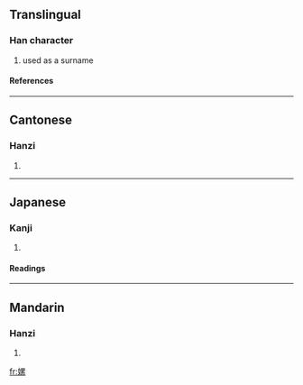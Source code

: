==Translingual==
===Han character===
{{Han char|rn=38|rad=女|as=11|sn=14|four=4649<sub>3</sub>|canj=女田女火 (VWVF)}}
# used as a surname
====References====
{{Han ref|kx=0269.240|dkj=06641|dj=0537.140|hdz=21077.050|uh=5AD8|ud=23256|bh=B9E3|bd=47587}}
----
==Cantonese==
===Hanzi===
{{yue-hanzi|jyut=|y=leui4}}
# {{defn|Cantonese}}
----
==Japanese==
===Kanji===
{{ja-kanji|grade=|rs=女11}}
# {{defn|Japanese}} 
====Readings====
{{ja-readings|on=[[るい]] (rui), [[らい]] (rai), [[れ]] (re)|kun=}}
----
==Mandarin==
===Hanzi===
{{cmn-hanzi|pin=[[léi]] ([[lei2]]), [[nùn]] ([[nun4]])|wg=lei<sup>2</sup>, <sup>4</sup>}}
# {{defn|Mandarin}}

[[fr:嫘]]
